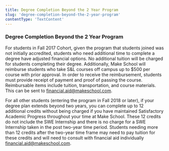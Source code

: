 ```yaml
---
title: Degree Completion Beyond the 2 Year Program
slug: 'degree-completion-beyond-the-2-year-program'
contentType: 'TextContent'
---
```


### Degree Completion Beyond the 2 Year Program

For students in Fall 2017 Cohort, given the program that students joined was not initially
accredited, students who need additional time to complete a degree have adjusted financial options.
No additional tuition will be charged for students completing their degree. Additionally, Make
School will reimburse students who take S&L courses off campus up to $500 per course with prior
approval. In order to receive the reimbursement, students must provide receipt of payment and proof
of passing the course. Reimbursable items include tuition, transportation, and course materials.
This can be sent to [financial.aid@makeschool.com](mailto:finance@makeschool.com).

For all other students (entering the program in Fall 2018 or later), if your degree plan extends
beyond two years, you can complete up to 12 additional credits without being charged if you have
maintained Satisfactory Academic Progress throughout your time at Make School. These 12 credits do
not include the SWE Internship and there is no charge for a SWE Internship taken in the post
two-year time period. Students needing more than 12 credits after the two-year time frame may need
to pay tuition for these credits and will need to consult with financial aid individually
[financial.aid@makeschool.com](mailto:finance@makeschool.com).
